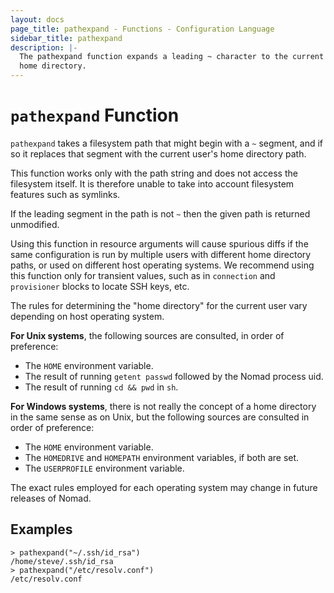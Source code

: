```yaml
---
layout: docs
page_title: pathexpand - Functions - Configuration Language
sidebar_title: pathexpand
description: |-
  The pathexpand function expands a leading ~ character to the current user's
  home directory.
---
```


# `pathexpand` Function

`pathexpand` takes a filesystem path that might begin with a `~` segment,
and if so it replaces that segment with the current user's home directory
path.

This function works only with the path string and does not access the
filesystem itself. It is therefore unable to take into account filesystem
features such as symlinks.

If the leading segment in the path is not `~` then the given path is returned
unmodified.

Using this function in resource arguments will cause spurious diffs if the
same configuration is run by multiple users with different home directory
paths, or used on different host operating systems. We recommend using this
function only for transient values, such as in `connection` and `provisioner`
blocks to locate SSH keys, etc.

The rules for determining the "home directory" for the current user vary
depending on host operating system.

**For Unix systems**, the following sources are consulted, in order of preference:

- The `HOME` environment variable.
- The result of running `getent passwd` followed by the Nomad process uid.
- The result of running `cd && pwd` in `sh`.

**For Windows systems**, there is not really the concept of a home directory
in the same sense as on Unix, but the following sources are consulted in
order of preference:

- The `HOME` environment variable.
- The `HOMEDRIVE` and `HOMEPATH` environment variables, if both are set.
- The `USERPROFILE` environment variable.

The exact rules employed for each operating system may change in future
releases of Nomad.

## Examples

```shell-session
> pathexpand("~/.ssh/id_rsa")
/home/steve/.ssh/id_rsa
> pathexpand("/etc/resolv.conf")
/etc/resolv.conf
```
